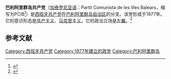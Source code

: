 {{Infobox political party
| name            = 巴利阿里群岛共产党
| native_name     = Partit Comunista de les Illes Balears
| logo            =  
| general_secretary =  
| founder         =  
| leader1_title   =  
| leader1_name    =  
| foundation      = 1977年
| dissolution     = <!-- {{End date|YYYY|MM|DD|df=y}} -->
| merger          =  
| headquarters    =  [[帕爾馬_(西班牙)|帕爾馬]] Carrer del Agels nº 14, 07003
| newspaper       =  
| youth_wing      = [[西班牙共产主义青年联盟|西班牙共产主义青年联盟]] (JCIB-UJCE)
| membership_year = 
| membership      = 
| ideology        = [[共产主义|共产主义]]<br/>[[共和主义|共和主义]]
| position        = [[左翼|左翼]]
| national        = [[巴利阿里群岛联合左翼|巴利阿里群岛联合左翼]] (1996–)
| international   =
| european        = 
| europarl        = 
| seats1_title    = 
| seats1          = 
| colours         = {{Color box|{{Party_meta/Communist_Party_of_Spain/color}}|border=darkgray}} [[红色|红色]]
| website         = [http://www.pce.es/federaciones/baleares.php www.pce.es/baleares/]
| colorcode       = {{Party_meta/Communist_Party_of_Spain/color}}
| country         = 西班牙
}}
'''巴利阿里群岛共产党'''（[[加泰罗尼亚语|加泰罗尼亚语]]：Partit Comunista de les Illes Balears，缩写为PCIB<ref>{{Cite web |url=http://www.eeif.es/veus/Partit-Comunista-de-les-Illes-Balears-PCIB/ |title=Enciclopèdia d'Eivissa i Formentera, Partit Comunista de les Illes Balears (PCIB) |access-date=2018-10-23 |archive-date=2018-10-23 |archive-url=https://web.archive.org/web/20181023120326/http://www.eeif.es/veus/Partit-Comunista-de-les-Illes-Balears-PCIB/ |dead-url=no }}</ref>）是[[西班牙共产党|西班牙共产党]]在[[巴利阿里群岛自治区|巴利阿里群岛自治区]]的分支。该党形成于1977年。它的意识形态是[[共产主义|共产主义]]、[[马克思主义|马克思主义]]。它的政治立场是[[左翼|左翼]]。<ref>{{Cite web|url=https://books.google.ru/books?id=3KvmAAAAMAAJ|title=Yearbook on International Communist Affairs|language=en|pages=第 525 页|publisher=Hoover Institution on War, Revolution and Peace, [[Stanford_University|Stanford University]]|date=1985|access-date=2018-10-23|archive-date=2019-07-30|archive-url=https://web.archive.org/web/20190730153005/https://books.google.ru/books?id=3KvmAAAAMAAJ|dead-url=no}}</ref>
==参考文献==
{{reflist}}
{{西班牙共产党}}
[[Category:西班牙共产党|Category:西班牙共产党]]
[[Category:1977年建立的政党|Category:1977年建立的政党]]
[[Category:巴利阿里群岛|Category:巴利阿里群岛]]
{{Communist-party-stub}}